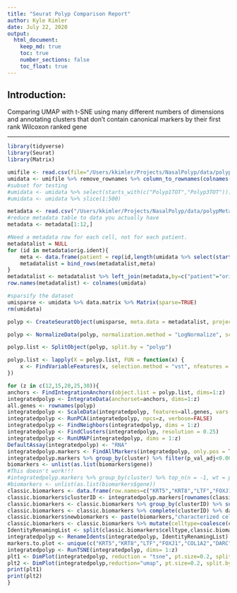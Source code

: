 ```yaml
---
title: "Seurat Polyp Comparison Report"
author: Kyle Kimler
date: July 22, 2020
output:
  html_document:
    keep_md: true
    toc: true
    number_sections: false
    toc_float: true
---
```


Introduction:
------------

Comparing UMAP with t-SNE using many different numbers of dimensions and annotating clusters that don't contain canonical markers by their first rank Wilcoxon ranked gene

------------

```r

library(tidyverse)
library(Seurat)
library(Matrix)

umifile <- read.csv(file="/Users/kkimler/Projects/NasalPolyp/data/polypALL.csv",header=TRUE,stringsAsFactors=FALSE)
umidata <- umifile %>% remove_rownames %>% column_to_rownames(colnames(umifile)[1])
#subset for testing
#umidata <- umidata %>% select(starts_with(c("Polyp1TOT","Polyp3TOT")))
#umidata <- umidata %>% slice(1:500)

metadata <- read.csv("/Users/kkimler/Projects/NasalPolyp/data/polypMetadata.csv")
#reduce metadata table to data you actually have
metadata <- metadata[1:12,]

#Need a metadata row for each cell, not for each patient.
metadatalist = NULL
for (id in metadata$orig.ident){
	meta <- data.frame(patient = rep(id,length(umidata %>% select(starts_with(id)))), row.names=colnames(umidata %>% select(starts_with(id))))
	metadatalist = bind_rows(metadatalist,meta)
}
metadatalist <- metadatalist %>% left_join(metadata,by=c("patient"="orig.ident"))
row.names(metadatalist) <- colnames(umidata)

#sparsify the dataset
umisparse <- umidata %>% data.matrix %>% Matrix(sparse=TRUE)
rm(umidata)

polyp <- CreateSeuratObject(umisparse, meta.data = metadatalist, project = "polyp_scRNAseq")

polyp <- NormalizeData(polyp, normalization.method = "LogNormalize", scale.factor = 10000)

polyp.list <- SplitObject(polyp, split.by = "polyp")

polyp.list <- lapply(X = polyp.list, FUN = function(x) {
    x <- FindVariableFeatures(x, selection.method = "vst", nfeatures = 2000)
})

for (z in c(12,15,20,25,30)){
anchors <- FindIntegrationAnchors(object.list = polyp.list, dims=1:z)
integratedpolyp <- IntegrateData(anchorset=anchors, dims=1:z)
all.genes <- rownames(polyp)
integratedpolyp <- ScaleData(integratedpolyp, features=all.genes, vars.to.regress=NULL)
integratedpolyp <- RunPCA(integratedpolyp, npcs=z, verbose=FALSE)
integratedpolyp <- FindNeighbors(integratedpolyp, dims = 1:z)
integratedpolyp <- FindClusters(integratedpolyp, resolution = 0.25)
integratedpolyp <- RunUMAP(integratedpolyp, dims = 1:z)
DefaultAssay(integratedpolyp) <- "RNA"
integratedpolyp.markers <- FindAllMarkers(integratedpolyp, only.pos = TRUE, min.pct = 0.25, logfc.threshold = 0.25)
integratedpolyp.markers %>% group_by(cluster) %>% filter(p_val_adj<0.001) %>% top_n(n = 1, wt = avg_logFC) -> biomarkers
biomarkers <- unlist(as.list(biomarkers$gene))
#This doesn't work!!!
#integratedpolyp.markers %>% group_by(cluster) %>% top_n(n = -1, wt = p_val) -> biomarkers
#biomarkers <- unlist(as.list(biomarkers$gene))
classic.biomarkers <- data.frame(row.names=c("KRT5","KRT8","LTF","FOXJ1","COL1A2","DARC","CD79A","TRBC2","HLA-DRA","TPSAB1"),celltype=c("Basal","Apical","Glandular","Ciliated","Fibroblast","Endothelial","Plasma_Cell","T_Cell","Myeloid","Mast_Cell"))
classic.biomarkers$clusterID <- integratedpolyp.markers[rownames(classic.biomarkers),]$cluster
classic.biomarkers <- classic.biomarkers %>% group_by(clusterID) %>% summarise(celltype=toString(celltype))
classic.biomarkers <- classic.biomarkers %>% complete(clusterID) %>% data.frame 
classic.biomarkers$newbiomarkers <- paste(biomarkers,"characterized cells")
classic.biomarkers <- classic.biomarkers %>% mutate(celltype=coalesce(celltype,newbiomarkers))
IdentityRenamingList <- split(classic.biomarkers$celltype,classic.biomarkers$clusterID)
integratedpolyp <- RenameIdents(integratedpolyp, IdentityRenamingList)
markers.to.plot <- unique(c("KRT5","KRT8","LTF","FOXJ1","COL1A2","DARC","CD79A","TRBC2","HLA-DRA","TPSAB1",unlist(as.list((integratedpolyp.markers %>% group_by(cluster) %>% top_n(n=2,wt=avg_logFC))$gene))))
integratedpolyp <- RunTSNE(integratedpolyp, dims= 1:z)
plt1 <- DimPlot(integratedpolyp, reduction = "tsne", pt.size=0.2, split.by="polyp") + labs(title=paste("t-sne from",z,"PC's"))
plt2 <- DimPlot(integratedpolyp,reduction="umap", pt.size=0.2, split.by="polyp") + labs(title=paste("UMAP from",z,"PC's"))
print(plt1)
print(plt2)
}
```
